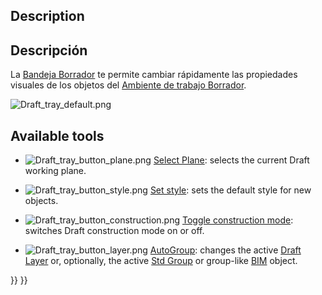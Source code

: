 <languages/>

{{Docnav
|[[Draft_ShowSnapBar|ShowSnapBar]]
|[[Draft_annotation_scale_widget|Annotation scale widget]]
|[[Draft_Workbench|Draft]]
|IconL=Draft_ShowSnapBar.svg
|IconR=
|IconC=Workbench_Draft.svg
}}

{{TOCright}}

==Description==

<div class="mw-translate-fuzzy">
==Descripción==
La [[Draft Tray|Bandeja Borrador]] te permite cambiar rápidamente las propiedades visuales de los objetos del [[Draft_Workbench|Ambiente de trabajo Borrador]].
</div>

[[Image:Draft_tray_default.png]]
{{Caption|The Draft Tray}}

==Available tools==

* [[Image:Draft_tray_button_plane.png]] [[Draft_SelectPlane|Select Plane]]: selects the current Draft working plane.

* [[Image:Draft_tray_button_style.png]] [[Draft_SetStyle|Set style]]: sets the default style for new objects.

* [[Image:Draft_tray_button_construction.png]] [[Draft_ToggleConstructionMode|Toggle construction mode]]: switches Draft construction mode on or off.

* [[Image:Draft_tray_button_layer.png]] [[Draft_AutoGroup|AutoGroup]]: changes the active [[Draft_Layer|Draft Layer]] or, optionally, the active [[Std_Group|Std Group]] or group-like [[BIM_Workbench|BIM]] object.


{{Docnav
|[[Draft_ShowSnapBar|ShowSnapBar]]
|[[Draft_annotation_scale_widget|Annotation scale widget]]
|[[Draft_Workbench|Draft]]
|IconL=Draft_ShowSnapBar.svg
|IconR=
|IconC=Workbench_Draft.svg
}}

{{Draft Tools navi{{#translation:}}}}
{{Userdocnavi{{#translation:}}}}